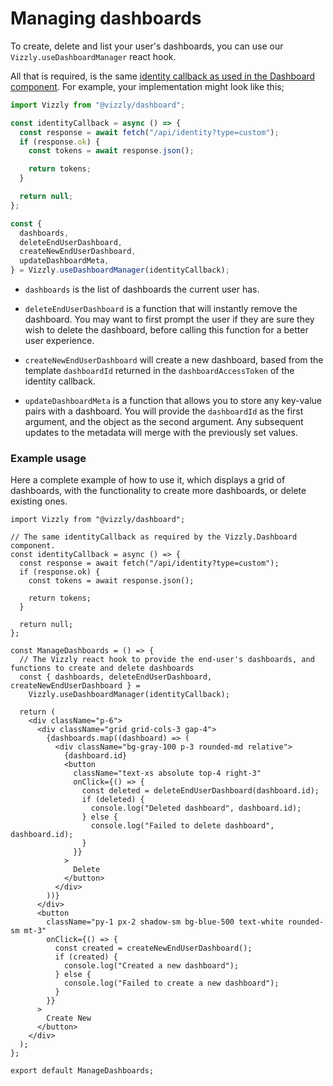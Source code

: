 # Managing dashboards

To create, delete and list your user's dashboards, you can use our `Vizzly.useDashboardManager` react hook.

All that is required, is the same [identity callback as used in the Dashboard component](/callbacks/identity). For example, your implementation might look like this;

```ts
import Vizzly from "@vizzly/dashboard";

const identityCallback = async () => {
  const response = await fetch("/api/identity?type=custom");
  if (response.ok) {
    const tokens = await response.json();

    return tokens;
  }

  return null;
};

const {
  dashboards,
  deleteEndUserDashboard,
  createNewEndUserDashboard,
  updateDashboardMeta,
} = Vizzly.useDashboardManager(identityCallback);
```

- `dashboards` is the list of dashboards the current user has.

- `deleteEndUserDashboard` is a function that will instantly remove the dashboard. You may want to first prompt the user if they
  are sure they wish to delete the dashboard, before calling this function for a better user experience.

- `createNewEndUserDashboard` will create a new dashboard, based from the template `dashboardId` returned in the `dashboardAccessToken`
  of the identity callback.

- `updateDashboardMeta` is a function that allows you to store any key-value pairs with a dashboard. You will provide the `dashboardId` as
  the first argument, and the object as the second argument. Any subsequent updates to the metadata will merge with the previously set values.

### Example usage

Here a complete example of how to use it, which displays a grid of dashboards, with the functionality to create more dashboards, or delete existing ones.

```tsx
import Vizzly from "@vizzly/dashboard";

// The same identityCallback as required by the Vizzly.Dashboard component.
const identityCallback = async () => {
  const response = await fetch("/api/identity?type=custom");
  if (response.ok) {
    const tokens = await response.json();

    return tokens;
  }

  return null;
};

const ManageDashboards = () => {
  // The Vizzly react hook to provide the end-user's dashboards, and functions to create and delete dashboards
  const { dashboards, deleteEndUserDashboard, createNewEndUserDashboard } =
    Vizzly.useDashboardManager(identityCallback);

  return (
    <div className="p-6">
      <div className="grid grid-cols-3 gap-4">
        {dashboards.map((dashboard) => (
          <div className="bg-gray-100 p-3 rounded-md relative">
            {dashboard.id}
            <button
              className="text-xs absolute top-4 right-3"
              onClick={() => {
                const deleted = deleteEndUserDashboard(dashboard.id);
                if (deleted) {
                  console.log("Deleted dashboard", dashboard.id);
                } else {
                  console.log("Failed to delete dashboard", dashboard.id);
                }
              }}
            >
              Delete
            </button>
          </div>
        ))}
      </div>
      <button
        className="py-1 px-2 shadow-sm bg-blue-500 text-white rounded-sm mt-3"
        onClick={() => {
          const created = createNewEndUserDashboard();
          if (created) {
            console.log("Created a new dashboard");
          } else {
            console.log("Failed to create a new dashboard");
          }
        }}
      >
        Create New
      </button>
    </div>
  );
};

export default ManageDashboards;
```
